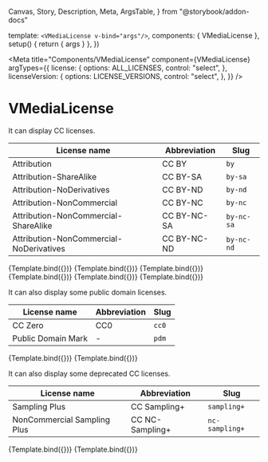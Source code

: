   Canvas,
  Story,
  Description,
  Meta,
  ArgsTable,
} from "@storybook/addon-docs"



  template: `<VMediaLicense v-bind="args"/>`,
  components: { VMediaLicense },
  setup() {
    return { args }
  },
})

<Meta
  title="Components/VMediaLicense"
  component={VMediaLicense}
  argTypes={{
    license: {
      options: ALL_LICENSES,
      control: "select",
    },
    licenseVersion: {
      options: LICENSE_VERSIONS,
      control: "select",
    },
  }}
/>

# VMediaLicense

<Description of={VMediaLicense} />

<ArgsTable of={VMediaLicense} />

<!-- A large portion of this file is copied from the story for `VLicense`. -->

It can display CC licenses.

| License name                            | Abbreviation | Slug       |
| --------------------------------------- | ------------ | ---------- |
| Attribution                             | CC BY        | `by`       |
| Attribution-ShareAlike                  | CC BY-SA     | `by-sa`    |
| Attribution-NoDerivatives               | CC BY-ND     | `by-nd`    |
| Attribution-NonCommercial               | CC BY-NC     | `by-nc`    |
| Attribution-NonCommercial-ShareAlike    | CC BY-NC-SA  | `by-nc-sa` |
| Attribution-NonCommercial-NoDerivatives | CC BY-NC-ND  | `by-nc-nd` |

<Canvas>
  <Story
    name="CC BY"
    args={{
      license: "by",
      licenseVersion: "4.0",
      licenseUrl: getLicenseUrl("by", "4.0"),
    }}
  >
    {Template.bind({})}
  </Story>
  <Story
    name="CC BY-SA"
    args={{
      license: "by-sa",
      licenseVersion: "4.0",
      licenseUrl: getLicenseUrl("by-sa", "4.0"),
    }}
  >
    {Template.bind({})}
  </Story>
  <Story
    name="CC BY-ND"
    args={{
      license: "by-nd",
      licenseVersion: "4.0",
      licenseUrl: getLicenseUrl("by-nd", "4.0"),
    }}
  >
    {Template.bind({})}
  </Story>
  <Story
    name="CC BY-NC"
    args={{
      license: "by-nc",
      licenseVersion: "4.0",
      licenseUrl: getLicenseUrl("by-nc", "4.0"),
    }}
  >
    {Template.bind({})}
  </Story>
  <Story
    name="CC BY-NC-SA"
    args={{
      license: "by-nc-sa",
      licenseVersion: "4.0",
      licenseUrl: getLicenseUrl("by-nc-sa", "4.0"),
    }}
  >
    {Template.bind({})}
  </Story>
  <Story
    name="CC BY-NC-ND"
    args={{
      license: "by-nc-nd",
      licenseVersion: "4.0",
      licenseUrl: getLicenseUrl("by-nc-nd", "4.0"),
    }}
  >
    {Template.bind({})}
  </Story>
</Canvas>

It can also display some public domain licenses.

| License name       | Abbreviation | Slug  |
| ------------------ | ------------ | ----- |
| CC Zero            | CC0          | `cc0` |
| Public Domain Mark | -            | `pdm` |

<Canvas>
  <Story
    name="CC0"
    args={{
      license: "cc0",
      licenseVersion: "1.0",
      licenseUrl: getLicenseUrl("cc0", "1.0"),
    }}
  >
    {Template.bind({})}
  </Story>
  <Story
    name="PDM"
    args={{
      license: "pdm",
      licenseVersion: "1.0",
      licenseUrl: getLicenseUrl("pdm", "4.0"),
    }}
  >
    {Template.bind({})}
  </Story>
</Canvas>

It can also display some deprecated CC licenses.

| License name                | Abbreviation    | Slug           |
| --------------------------- | --------------- | -------------- |
| Sampling Plus               | CC Sampling+    | `sampling+`    |
| NonCommercial Sampling Plus | CC NC-Sampling+ | `nc-sampling+` |

<Canvas>
  <Story
    name="CC Sampling+"
    args={{
      license: "sampling+",
      licenseVersion: "",
      licenseUrl: getLicenseUrl("sampling+", ""),
    }}
  >
    {Template.bind({})}
  </Story>
  <Story
    name="CC NC-Sampling+"
    args={{
      license: "nc-sampling+",
      licenseVersion: "",
      licenseUrl: getLicenseUrl("nc-sampling+", ""),
    }}
  >
    {Template.bind({})}
  </Story>
</Canvas>
